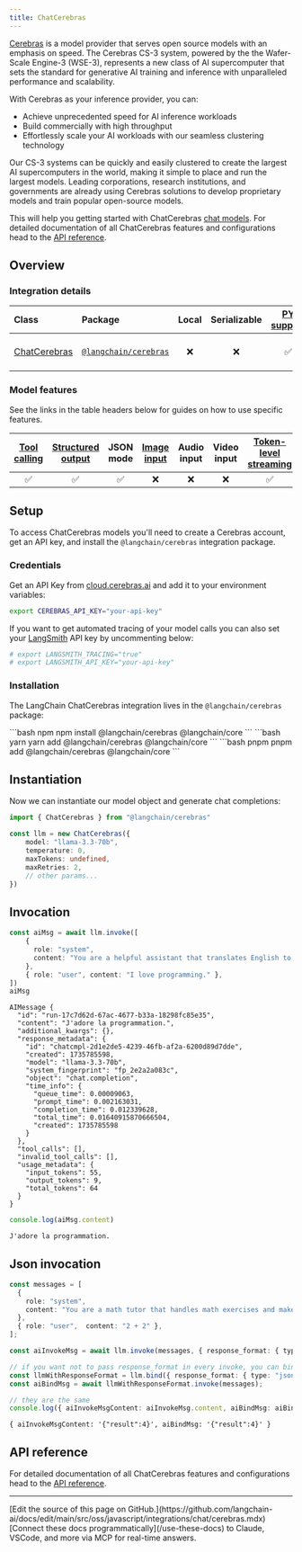 ```yaml
---
title: ChatCerebras
---
```


[Cerebras](https://cerebras.ai/) is a model provider that serves open source models with an emphasis on speed. The Cerebras CS-3 system, powered by the the Wafer-Scale Engine-3 (WSE-3), represents a new class of AI supercomputer that sets the standard for generative AI training and inference with unparalleled performance and scalability.

With Cerebras as your inference provider, you can:

- Achieve unprecedented speed for AI inference workloads
- Build commercially with high throughput
- Effortlessly scale your AI workloads with our seamless clustering technology

Our CS-3 systems can be quickly and easily clustered to create the largest AI supercomputers in the world, making it simple to place and run the largest models. Leading corporations, research institutions, and governments are already using Cerebras solutions to develop proprietary models and train popular open-source models.

This will help you getting started with ChatCerebras [chat models](/oss/javascript/langchain/models). For detailed documentation of all ChatCerebras features and configurations head to the [API reference](https://api.js.langchain.com/classes/_langchain_cerebras.ChatCerebras.html).

## Overview

### Integration details

| Class | Package | Local | Serializable | [PY support](https://python.langchain.com/docs/integrations/chat/cerebras) | Downloads | Version |
| :--- | :--- | :---: | :---: |  :---: | :---: | :---: |
| [ChatCerebras](https://api.js.langchain.com/classes/langchain_cerebras.ChatCerebras.html) | [`@langchain/cerebras`](https://www.npmjs.com/package/@langchain/cerebras) | ❌ | ❌ | ✅ | ![NPM - Downloads](https://img.shields.io/npm/dm/@langchain/cerebras?style=flat-square&label=%20&) | ![NPM - Version](https://img.shields.io/npm/v/@langchain/cerebras?style=flat-square&label=%20&) |

### Model features

See the links in the table headers below for guides on how to use specific features.

| [Tool calling](/oss/javascript/langchain/tools) | [Structured output](/oss/javascript/langchain/structured-output) | JSON mode | [Image input](/oss/javascript/langchain/messages#multimodal) | Audio input | Video input | [Token-level streaming](/oss/javascript/langchain/streaming/) | [Token usage](/oss/javascript/langchain/models#token-usage) | [Logprobs](/oss/javascript/langchain/models#log-probabilities) |
| :---: | :---: | :---: | :---: |  :---: | :---: | :---: | :---: | :---: |
| ✅ | ✅ | ✅ | ❌ | ❌ | ❌ | ✅ | ✅ | ❌ |

## Setup

To access ChatCerebras models you'll need to create a Cerebras account, get an API key, and install the `@langchain/cerebras` integration package.

### Credentials

Get an API Key from [cloud.cerebras.ai](https://cloud.cerebras.ai) and add it to your environment variables:

```bash
export CEREBRAS_API_KEY="your-api-key"
```

If you want to get automated tracing of your model calls you can also set your [LangSmith](https://docs.smith.langchain.com/) API key by uncommenting below:

```bash
# export LANGSMITH_TRACING="true"
# export LANGSMITH_API_KEY="your-api-key"
```

### Installation

The LangChain ChatCerebras integration lives in the `@langchain/cerebras` package:

<CodeGroup>
```bash npm
npm install @langchain/cerebras @langchain/core
```
```bash yarn
yarn add @langchain/cerebras @langchain/core
```
```bash pnpm
pnpm add @langchain/cerebras @langchain/core
```
</CodeGroup>

## Instantiation

Now we can instantiate our model object and generate chat completions:

```typescript
import { ChatCerebras } from "@langchain/cerebras"

const llm = new ChatCerebras({
    model: "llama-3.3-70b",
    temperature: 0,
    maxTokens: undefined,
    maxRetries: 2,
    // other params...
})
```

## Invocation

```typescript
const aiMsg = await llm.invoke([
    {
      role: "system",
      content: "You are a helpful assistant that translates English to French. Translate the user sentence.",
    },
    { role: "user", content: "I love programming." },
])
aiMsg
```

```output
AIMessage {
  "id": "run-17c7d62d-67ac-4677-b33a-18298fc85e35",
  "content": "J'adore la programmation.",
  "additional_kwargs": {},
  "response_metadata": {
    "id": "chatcmpl-2d1e2de5-4239-46fb-af2a-6200d89d7dde",
    "created": 1735785598,
    "model": "llama-3.3-70b",
    "system_fingerprint": "fp_2e2a2a083c",
    "object": "chat.completion",
    "time_info": {
      "queue_time": 0.00009063,
      "prompt_time": 0.002163031,
      "completion_time": 0.012339628,
      "total_time": 0.01640915870666504,
      "created": 1735785598
    }
  },
  "tool_calls": [],
  "invalid_tool_calls": [],
  "usage_metadata": {
    "input_tokens": 55,
    "output_tokens": 9,
    "total_tokens": 64
  }
}
```

```typescript
console.log(aiMsg.content)
```

```output
J'adore la programmation.
```

## Json invocation

```typescript
const messages = [
  {
    role: "system",
    content: "You are a math tutor that handles math exercises and makes output in json in format { result: number }.",
  },
  { role: "user",  content: "2 + 2" },
];

const aiInvokeMsg = await llm.invoke(messages, { response_format: { type: "json_object" } });

// if you want not to pass response_format in every invoke, you can bind it to the instance
const llmWithResponseFormat = llm.bind({ response_format: { type: "json_object" } });
const aiBindMsg = await llmWithResponseFormat.invoke(messages);

// they are the same
console.log({ aiInvokeMsgContent: aiInvokeMsg.content, aiBindMsg: aiBindMsg.content });
```

```output
{ aiInvokeMsgContent: '{"result":4}', aiBindMsg: '{"result":4}' }
```

## API reference

For detailed documentation of all ChatCerebras features and configurations head to the [API reference](https://api.js.langchain.com/classes/_langchain_cerebras.ChatCerebras.html).

---

<Callout icon="pen-to-square" iconType="regular">
    [Edit the source of this page on GitHub.](https://github.com/langchain-ai/docs/edit/main/src/oss/javascript/integrations/chat/cerebras.mdx)
</Callout>
<Tip icon="terminal" iconType="regular">
    [Connect these docs programmatically](/use-these-docs) to Claude, VSCode, and more via MCP for    real-time answers.
</Tip>
